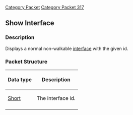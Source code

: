 [[Category Packet]]
[[Category Packet 317]]
{{packet|name=Show interface|description=Displays a normal interface.|opcode=97|type=Fixed|length=2|revision=317}}
== Show Interface ==

=== Description ===

Displays a normal non-walkable [[Interfaces|interface]] with the given id. 

=== Packet Structure ===

{| border=2
! Data type
! Description
|-
| [[Data Types#Standard data types|Short]]
| The interface id.
|-
|}